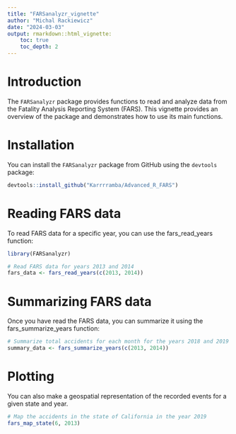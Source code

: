 ```yaml
---
title: "FARSanalyzr_vignette"
author: "Michal Rackiewicz"
date: "2024-03-03"
output: rmarkdown::html_vignette:
    toc: true
    toc_depth: 2
---
```


# Introduction

The `FARSanalyzr` package provides functions to read and analyze data from the Fatality Analysis Reporting System (FARS). This vignette provides an overview of the package and demonstrates how to use its main functions.

# Installation

You can install the `FARSanalyzr` package from GitHub using the `devtools` package:

```r
devtools::install_github("Karrrramba/Advanced_R_FARS")
```


# Reading FARS data
To read FARS data for a specific year, you can use the fars_read_years function:
```r
library(FARSanalyzr)

# Read FARS data for years 2013 and 2014
fars_data <- fars_read_years(c(2013, 2014))
```

# Summarizing FARS data
Once you have read the FARS data, you can summarize it using the fars_summarize_years function:
```r
# Summarize total accidents for each month for the years 2018 and 2019
summary_data <- fars_summarize_years(c(2013, 2014))
```

# Plotting 
You can also make a geospatial representation of the recorded events for a given 
state and year.
```r
# Map the accidents in the state of California in the year 2019
fars_map_state(6, 2013)
```

